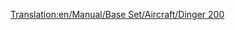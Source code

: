 [[Translation:en/Manual/Base Set/Aircraft/Dinger 200]]

{{nl/Manual/Base Set/Aircraft/Vliegtuig|Name=Dinger 200
|Image=[[File:en/Manual/Base Set/Aircraft/Dinger200.png|Dinger 200]]
|Cost=44.218 (88,436)
|Speed=947 km/h (592 MPH)
|Annual=6.875 (13,950)
|Designed=2013
|Lifespan=25
|Capacity=400 passagiers & 80 zakken post
|Description=Futuristisch en fictief, door Dinger/Fokker. Enorme capaciteit.
|Real-life=Fictief
}}